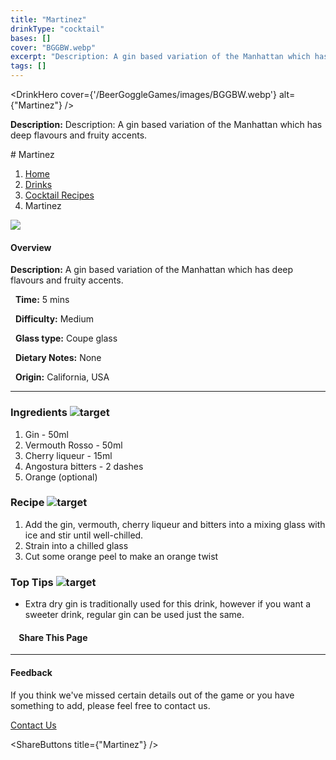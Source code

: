 ```yaml
---
title: "Martinez"
drinkType: "cocktail"
bases: []
cover: "BGGBW.webp"
excerpt: "Description: A gin based variation of the Manhattan which has deep flavours and fruity accents."
tags: []
---
```



<DrinkHero
  cover={'/BeerGoggleGames/images/BGGBW.webp'}
  alt={"Martinez"}
/>

<DrinkSection title="Overview" icon="/BeerGoggleGames/images/info.webp">
<p><strong>Description:</strong> Description: A gin based variation of the Manhattan which has deep flavours and fruity accents.</p>
</DrinkSection>

<DrinkSection title="Ingredients" icon="/BeerGoggleGames/images/liquor.webp">
<!-- Add ingredients -->
</DrinkSection>

<DrinkSection title="Method" icon="/BeerGoggleGames/images/question.webp">
# Martinez

1.  [Home](/)
2.  [Drinks](drinks)
3.  [Cocktail Recipes](drinks/cocktailrecipes)
4.  Martinez

![](/images/martinez.webp)

#### Overview

**Description:** A gin based variation of the Manhattan which has deep flavours and fruity accents.

  **Time:** 5 mins

  **Difficulty:** Medium

  **Glass type:** Coupe glass

  **Dietary Notes:** None

  **Origin:** California, USA

* * *

### Ingredients ![target](/images/liquor.webp)

1.  Gin - 50ml
2.  Vermouth Rosso - 50ml
3.  Cherry liqueur - 15ml
4.  Angostura bitters - 2 dashes
5.  Orange (optional)

### Recipe ![target](/images/rules.webp)

1.  Add the gin, vermouth, cherry liqueur and bitters into a mixing glass with ice and stir until well-chilled.
2.  Strain into a chilled glass
3.  Cut some orange peel to make an orange twist

### Top Tips ![target](/images/lightbulb.webp)

-   Extra dry gin is traditionally used for this drink, however if you want a sweeter drink, regular gin can be used just the same.

####     Share This Page

[](https://www.facebook.com/sharer/sharer.php?u=beergogglegames.co.uk/Drinks/CocktailRecipes/martinez)[](https://www.instagram.com/direct/new/)[](https://twitter.com/intent/tweet?url=beergogglegames.co.uk/Drinks/CocktailRecipes/martinez)

* * *

#### Feedback

If you think we've missed certain details out of the game or you have something to add, please feel free to contact us.

  
  
  
[Contact Us](contact)
</DrinkSection>



<ShareButtons title={"Martinez"} />
<FeedbackCard></FeedbackCard>
